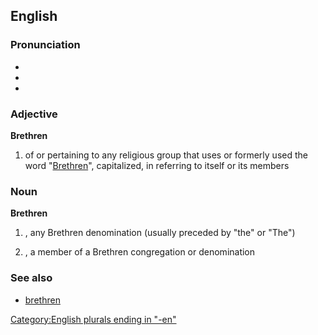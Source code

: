==English==

===Pronunciation===
* {{IPA|/ˈbrɛθrən/}}
* {{SAMPA|/'brETr@n/}}
* {{audio|en-us-brethren.ogg|Audio (US)}}

===Adjective===
'''Brethren'''

# of or pertaining to any religious group that uses or formerly used the word "[[brethren|Brethren]]", capitalized, in referring to itself or its members

===Noun===
'''Brethren'''

# {{p}}, {{informal}} any Brethren denomination (usually preceded by "the" or "The")
# {{s}}, a member of a Brethren congregation or denomination

===See also===
* [[brethren]]

<!-- Who knows if this sense translates the same as [[brethern]]??
[[af:brethren]]
[[et:brethren]]
[[fr:brethren]]
[[hu:brethren]]
[[fi:brethren]]
[[te:brethren]]
[[vi:brethren]]
[[zh:brethren]]
-->

[[Category:English plurals ending in "-en"]]